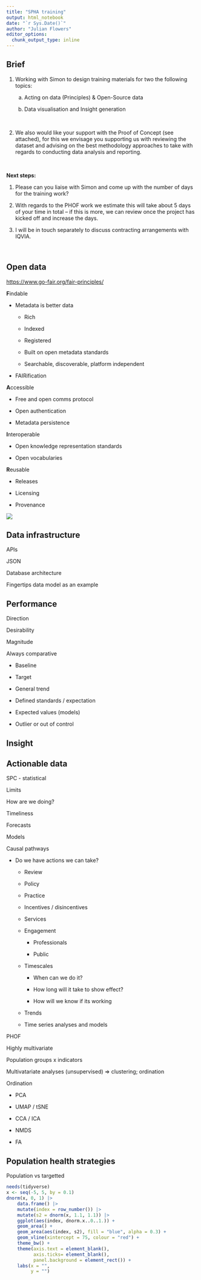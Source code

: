 ```yaml
---
title: "SPHA training"
output: html_notebook
date: "`r Sys.Date()`"
author: "Julian Flowers"
editor_options: 
  chunk_output_type: inline
---
```


## Brief

1.  Working with Simon to design training materials for two the following topics:

    a.  Acting on data (Principles) & Open-Source data

    b.  Data visualisation and Insight generation

 

2.  We also would like your support with the Proof of Concept (see attached), for this we envisage you supporting us with reviewing the dataset and advising on the best methodology approaches to take with regards to conducting data analysis and reporting.

 

**Next steps:**

1.  Please can you liaise with Simon and come up with the number of days for the training work?

2.  With regards to the PHOF work we estimate this will take about 5 days of your time in total – if this is more, we can review once the project has kicked off and increase the days.

3.  I will be in touch separately to discuss contracting arrangements with IQVIA.

 

## Open data

<https://www.go-fair.org/fair-principles/>

**F**indable

-   Metadata is better data

    -   Rich

    -   Indexed

    -   Registered

    -   Built on open metadata standards

    -   Searchable, discoverable, platform independent

-   FAIRification

**A**ccessible

-   Free and open comms protocol

-   Open authentication

-   Metadata persistence

**I**nteroperable

-   Open knowledge representation standards

-   Open vocabularies

**R**eusable

-   Releases

-   Licensing

-   Provenance

![](https://www.go-fair.org/wp-content/uploads/2017/11/FAIRificationProcess-1.png)

## Data infrastructure

APIs

JSON

Database architecture

Fingertips data model as an example

## Performance

Direction

Desirability

Magnitude

Always comparative

-   Baseline

-   Target

-   General trend

-   Defined standards / expectation

-   Expected values (models)

-   Outlier or out of control

## Insight

## **Actionable data**

SPC - statistical

Limits

How are we doing?

Timeliness

Forecasts

Models

Causal pathways

-   Do we have actions we can take?

    -   Review

    -   Policy

    -   Practice

    -   Incentives / disincentives

    -   Services

    -   Engagement

        -   Professionals

        -   Public

    -   Timescales

        -   When can we do it?

        -   How long will it take to show effect?

        -   How will we know if its working

    -   Trends

    -   Time series analyses and models

PHOF

Highly multivariate

Population groups x indicators

Multivatariate analyses (unsupervised) =\> clustering; ordination

Ordination

-   PCA

-   UMAP / tSNE

-   CCA / ICA

-   NMDS

-   FA

## Population health strategies

Population vs targetted

```r
needs(tidyverse)
x <- seq(-5, 5, by = 0.1)
dnorm(x, 0, 1) |>
    data.frame() |>
    mutate(index = row_number()) |>
    mutate(s2 = dnorm(x, 1.1, 1.1)) |>
    ggplot(aes(index, dnorm.x..0..1.)) +
    geom_area() +
    geom_area(aes(index, s2), fill = "blue", alpha = 0.3) +
    geom_vline(xintercept = 75, colour = "red") +
    theme_bw() +
    theme(axis.text = element_blank(), 
          axis.ticks= element_blank(), 
          panel.background = element_rect()) +
    labs(x = "", 
         y = "")


```
